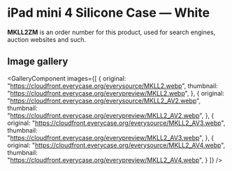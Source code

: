 
# iPad mini 4 Silicone Case — White

<Callout type='info' emoji='👉🏻'>**MKLL2ZM** is an order number for this product, used for search engines, auction websites and such.</Callout>

## Image gallery

<GalleryComponent
    images={[
      {
        original: "https://cloudfront.everycase.org/everysource/MKLL2.webp",
        thumbnail: "https://cloudfront.everycase.org/everypreview/MKLL2.webp",
      },
      {
        original: "https://cloudfront.everycase.org/everysource/MKLL2_AV2.webp",
        thumbnail: "https://cloudfront.everycase.org/everypreview/MKLL2_AV2.webp",
      },
      {
        original: "https://cloudfront.everycase.org/everysource/MKLL2_AV3.webp",
        thumbnail: "https://cloudfront.everycase.org/everypreview/MKLL2_AV3.webp",
      },
      {
        original: "https://cloudfront.everycase.org/everysource/MKLL2_AV4.webp",
        thumbnail: "https://cloudfront.everycase.org/everypreview/MKLL2_AV4.webp",
      }
    ]}
  />
